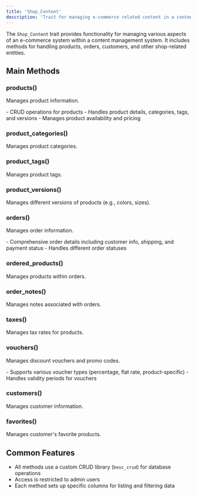 ```yaml
---
title: 'Shop_Content'
description: 'Trait for managing e-commerce related content in a content management system'
---
```


The `Shop_Content` trait provides functionality for managing various aspects of an e-commerce system within a content management system. It includes methods for handling products, orders, customers, and other shop-related entities.

## Main Methods

### products()

Manages product information.

<ResponseField name="Key Features">
  - CRUD operations for products
  - Handles product details, categories, tags, and versions
  - Manages product availability and pricing
</ResponseField>

### product_categories()

Manages product categories.

### product_tags()

Manages product tags.

### product_versions()

Manages different versions of products (e.g., colors, sizes).

### orders()

Manages order information.

<ResponseField name="Key Features">
  - Comprehensive order details including customer info, shipping, and payment status
  - Handles different order statuses
</ResponseField>

### ordered_products()

Manages products within orders.

### order_notes()

Manages notes associated with orders.

### taxes()

Manages tax rates for products.

### vouchers()

Manages discount vouchers and promo codes.

<ResponseField name="Key Features">
  - Supports various voucher types (percentage, flat rate, product-specific)
  - Handles validity periods for vouchers
</ResponseField>

### customers()

Manages customer information.

### favorites()

Manages customer's favorite products.

## Common Features

- All methods use a custom CRUD library (`besc_crud`) for database operations
- Access is restricted to admin users
- Each method sets up specific columns for listing and filtering data
